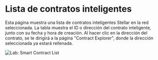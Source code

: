# Lista de contratos inteligentes

Esta página muestra una lista de contratos inteligentes Stellar en la red seleccionada. La tabla muestra el ID o dirección del contrato inteligente, junto con su fecha y hora de creación. Al hacer clic en la dirección del contrato, se te dirigirá a la página "Contract Explorer", donde la dirección seleccionada ya estará rellenada.

![Lab: Smart Contract List](/assets/lab/lab-smart-contract-list.png)
